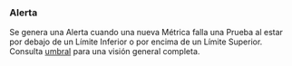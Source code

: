 ### Alerta
Se genera una Alerta cuando una nueva Métrica falla una Prueba al estar por debajo de un Límite Inferior o por encima de un Límite Superior. Consulta [umbral](/es/docs/explanation/thresholds/) para una visión general completa.